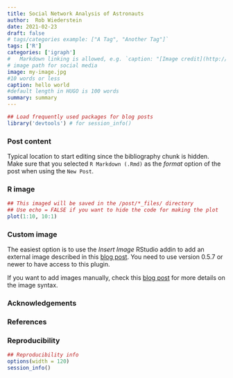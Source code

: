 ```yaml
---
title: Social Network Analysis of Astronauts
author:  Rob Wiederstein
date: 2021-02-23
draft: false
# tags/categories example: ["A Tag", "Another Tag"]`
tags: ['R']
categories: ['igraph']
#   Markdown linking is allowed, e.g. `caption: "[Image credit](http://example.org)"`.
# image path for social media
image: my-image.jpg
#10 words or less
caption: hello world
#default length in HUGO is 100 words
summary: summary
---
```


```r
## Load frequently used packages for blog posts
library('devtools') # for session_info()

```


### Post content

Typical location to start editing since the bibliography chunk is hidden. Make sure that you selected `R Markdown (.Rmd)` as the _format_ option of the post when using the `New Post`.

### R image


```r
## This imaged will be saved in the /post/*_files/ directory
## Use echo = FALSE if you want to hide the code for making the plot
plot(1:10, 10:1)
```
### Custom image

The easiest option is to use the  _Insert Image_ RStudio addin to add an external image described in this [blog post](http://lcolladotor.github.io/2018/03/07/blogdown-insert-image-addin). You need to use version 0.5.7 or newer to have access to this plugin.

If you want to add images manually, check this [blog post](http://lcolladotor.github.io/2018/02/17/r-markdown-blog-template/#.WqChJZPwa50) for more details on the image syntax.


### Acknowledgements

### References

### Reproducibility

```r
## Reproducibility info
options(width = 120)
session_info()
```
